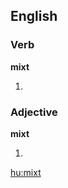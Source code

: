 ==English==

===Verb===
'''mixt'''

# {{archaic spelling of|[[mixed]]}}

===Adjective===
'''mixt'''

# {{archaic spelling of|[[mixed]]}}

[[hu:mixt]]
